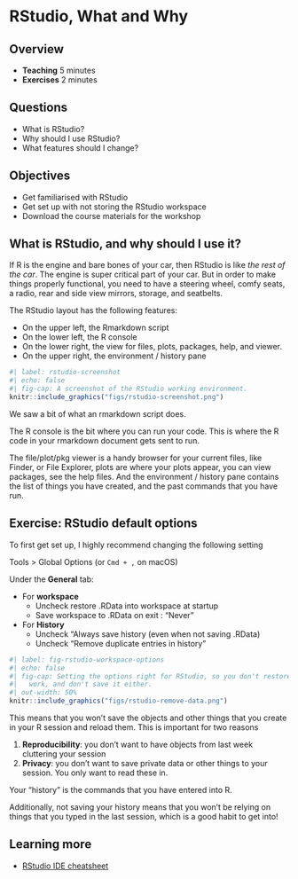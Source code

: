 # RStudio, What and Why

## Overview

* **Teaching** 5 minutes
* **Exercises** 2 minutes

## Questions

* What is RStudio?
* Why should I use RStudio?
* What features should I change?

## Objectives

* Get familiarised with RStudio
* Get set up with not storing the RStudio workspace
* Download the course materials for the workshop

## What is RStudio, and why should I use it?

If R is the engine and bare bones of your car, then RStudio is like _the rest of the car_. The engine is super critical part of your car. But in order to make things properly functional, you need to have a steering wheel, comfy seats, a radio, rear and side view mirrors, storage, and seatbelts. 

The RStudio layout has the following features:

- On the upper left, the Rmarkdown script
- On the lower left, the R console
- On the lower right, the view for files, plots, packages, help, and viewer.
- On the upper right, the environment / history pane


```r
#| label: rstudio-screenshot
#| echo: false
#| fig-cap: A screenshot of the RStudio working environment.
knitr::include_graphics("figs/rstudio-screenshot.png")
```

We saw a bit of what an rmarkdown script does.

The R console is the bit where you can run your code. This is where the R code in your rmarkdown document gets sent to run. 

The file/plot/pkg viewer is a handy browser for your current files, like Finder, or File Explorer, plots are where your plots appear, you can view packages, see the help files.
And the environment / history pane contains the list of things you have created, and the past commands that you have run.

## Exercise: RStudio default options {.exercise}

To first get set up, I highly recommend changing the following setting

Tools > Global Options (or `Cmd + ,` on macOS)

Under the **General** tab:

- For **workspace**
    - Uncheck restore .RData into workspace at startup
    - Save workspace to .RData on exit : "Never"
- For **History**
    - Uncheck "Always save history (even when not saving .RData)
    - Uncheck "Remove duplicate entries in history"

```r
#| label: fig-rstudio-workspace-options
#| echo: false
#| fig-cap: Setting the options right for RStudio, so you don't restore previous sessions
#|   work, and don't save it either.
#| out-width: 50%
knitr::include_graphics("figs/rstudio-remove-data.png")
```

This means that you won't save the objects and other things that you create in your R session and reload them. This is important for two reasons

1. **Reproducibility**: you don't want to have objects from last week cluttering your session
2. **Privacy**: you don't want to save private data or other things to your session. You only want to read these in.

Your "history" is the commands that you have entered into R.

Additionally, not saving your history means that you won't be relying on things that you typed in the last session, which is a good habit to get into!

## Learning more

- [RStudio IDE cheatsheet](https://github.com/rstudio/cheatsheets/raw/master/rstudio-ide.pdf)
